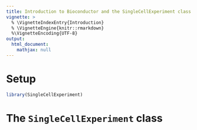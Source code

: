 ```yaml
---
title: Introduction to Bioconductor and the SingleCellExperiment class
vignette: >
  % \VignetteIndexEntry{Introduction}
  % \VignetteEngine{knitr::rmarkdown}
  %\VignetteEncoding{UTF-8}
output:
  html_document:
    mathjax: null   
---
```


# Setup

```r
library(SingleCellExperiment)
```

# The `SingleCellExperiment` class

